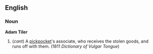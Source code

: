 ==English==
===Noun===
'''Adam Tiler'''
# {{idiom}} {{vulgar}} (''cant'') A [[pickpocket]]'s associate, who receives the stolen goods, and runs off with them. (1811 ''Dictionary of Vulgar Tongue'')